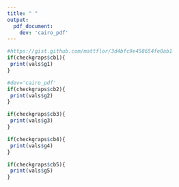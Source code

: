 ```yaml
---
title: " "
output: 
  pdf_document:
    dev: 'cairo_pdf'
---
```


```r
#https://gist.github.com/mattflor/3d4bfc9e458654fe0ab1
if(checkgraps$cb1){
 print(vals$g1)  
}
```

```r
#dev='cairo_pdf'
if(checkgraps$cb2){
 print(vals$g2)  
}
```

```r
if(checkgraps$cb3){
 print(vals$g3)  
}
```

```r
if(checkgraps$cb4){
 print(vals$g4)  
}
```

```r
if(checkgraps$cb5){
 print(vals$g5)  
}
```
